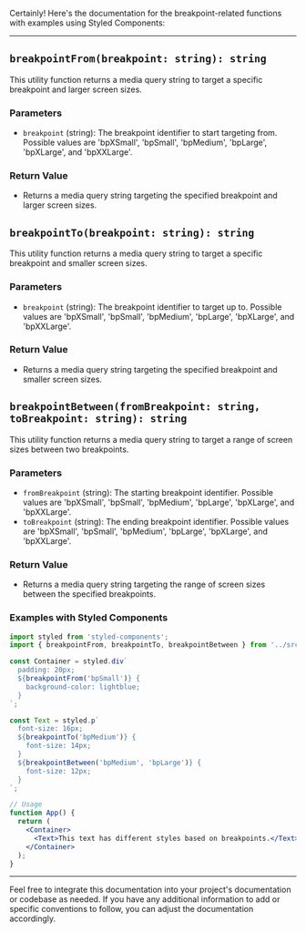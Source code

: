 Certainly! Here's the documentation for the breakpoint-related functions with examples using Styled Components:

---

## `breakpointFrom(breakpoint: string): string`

This utility function returns a media query string to target a specific breakpoint and larger screen sizes.

### Parameters

- `breakpoint` (string): The breakpoint identifier to start targeting from. Possible values are 'bpXSmall', 'bpSmall', 'bpMedium', 'bpLarge', 'bpXLarge', and 'bpXXLarge'.

### Return Value

- Returns a media query string targeting the specified breakpoint and larger screen sizes.

## `breakpointTo(breakpoint: string): string`

This utility function returns a media query string to target a specific breakpoint and smaller screen sizes.

### Parameters

- `breakpoint` (string): The breakpoint identifier to target up to. Possible values are 'bpXSmall', 'bpSmall', 'bpMedium', 'bpLarge', 'bpXLarge', and 'bpXXLarge'.

### Return Value

- Returns a media query string targeting the specified breakpoint and smaller screen sizes.

## `breakpointBetween(fromBreakpoint: string, toBreakpoint: string): string`

This utility function returns a media query string to target a range of screen sizes between two breakpoints.

### Parameters

- `fromBreakpoint` (string): The starting breakpoint identifier. Possible values are 'bpXSmall', 'bpSmall', 'bpMedium', 'bpLarge', 'bpXLarge', and 'bpXXLarge'.
- `toBreakpoint` (string): The ending breakpoint identifier. Possible values are 'bpXSmall', 'bpSmall', 'bpMedium', 'bpLarge', 'bpXLarge', and 'bpXXLarge'.

### Return Value

- Returns a media query string targeting the range of screen sizes between the specified breakpoints.

### Examples with Styled Components

```jsx
import styled from 'styled-components';
import { breakpointFrom, breakpointTo, breakpointBetween } from '../src';

const Container = styled.div`
  padding: 20px;
  ${breakpointFrom('bpSmall')} {
    background-color: lightblue;
  }
`;

const Text = styled.p`
  font-size: 16px;
  ${breakpointTo('bpMedium')} {
    font-size: 14px;
  }
  ${breakpointBetween('bpMedium', 'bpLarge')} {
    font-size: 12px;
  }
`;

// Usage
function App() {
  return (
    <Container>
      <Text>This text has different styles based on breakpoints.</Text>
    </Container>
  );
}
```

---

Feel free to integrate this documentation into your project's documentation or codebase as needed. If you have any additional information to add or specific conventions to follow, you can adjust the documentation accordingly.